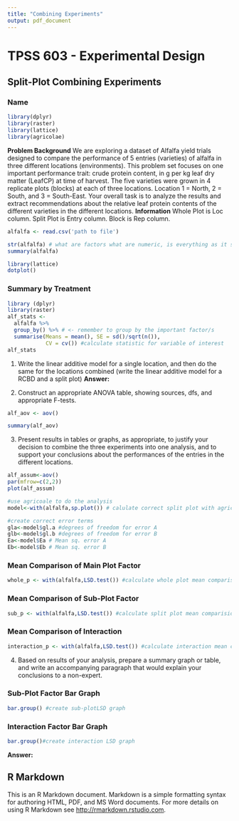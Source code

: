 ```yaml
---
title: "Combining Experiments"
output: pdf_document
---
```


# TPSS 603 - Experimental Design
## Split-Plot Combining Experiments 
### Name

```r
library(dplyr)
library(raster)
library(lattice)
library(agricolae)
```

**Problem Background**
We are exploring a dataset of Alfalfa yield trials designed to compare the performance of 5 entries (varieties) of alfalfa in three different locations (environments). This problem set focuses on one important performance trait: crude protein content, in g per kg leaf dry matter (LeafCP) at time of harvest.  The five varieties were grown in 4 replicate plots (blocks) at each of three locations. Location 1 = North, 2 = South, and 3 = South-East. Your overall task is to analyze the results and extract recommendations about the relative leaf protein contents of the different varieties in the different locations.
**Information**
Whole Plot is Loc column.
Split Plot is Entry column.
Block is Rep column.
```r
alfalfa <- read.csv('path to file')

str(alfalfa) # what are factors what are numeric, is everything as it should be?
summary(alfalfa)

```

```r
library(lattice)
dotplot()
```

### Summary by Treatment
```r
library (dplyr)
library(raster)
alf_stats <- 
  alfalfa %>% 
  group_by() %>% # <- remember to group by the important factor/s
  summarise(Means = mean(), SE = sd()/sqrt(n()), 
            CV = cv()) #calculate statistic for variable of interest
alf_stats
```


1.	Write the linear additive model for a single location, and then do the same for the locations combined (write the linear additive model for a RCBD and a split plot)
**Answer:** 

2.	Construct an appropriate ANOVA table, showing sources, dfs, and appropriate F-tests.
```r
alf_aov <- aov()

summary(alf_aov)
```


3.	Present results in tables or graphs, as appropriate, to justify your decision to combine the three experiments into one analysis, and to support your conclusions about the performances of the entries in the different locations.
```r
alf_assum<-aov()
par(mfrow=c(2,2))
plot(alf_assum)
```

```r
#use agricoale to do the analysis
model<-with(alfalfa,sp.plot()) # calulate correct split plot with agricolae

#create correct error terms
gla<-model$gl.a #degrees of freedom for error A
glb<-model$gl.b #degrees of freedom for error B
Ea<-model$Ea # Mean sq. error A
Eb<-model$Eb # Mean sq. error B

```

### Mean Comparison of Main Plot Factor
```r

whole_p <- with(alfalfa,LSD.test()) #calculate whole plot mean comparision using LSD.test

```

### Mean Comparison of Sub-Plot Factor
```r
sub_p <- with(alfalfa,LSD.test()) #calculate split plot mean comparision using LSD.test
```

### Mean Comparison of Interaction
```r
interaction_p <- with(alfalfa,LSD.test()) #calculate interaction mean comparision using LSD.test
```


4.	Based on results of your analysis, prepare a summary graph or table, and write an accompanying paragraph that would explain your conclusions to a non-expert.

### Sub-Plot Factor Bar Graph
```r
bar.group() #create sub-plotLSD graph
```


### Interaction Factor Bar Graph
```r
bar.group()#create interaction LSD graph
```

**Answer:**





## R Markdown

This is an R Markdown document. Markdown is a simple formatting syntax for authoring HTML, PDF, and MS Word documents. For more details on using R Markdown see <http://rmarkdown.rstudio.com>.

